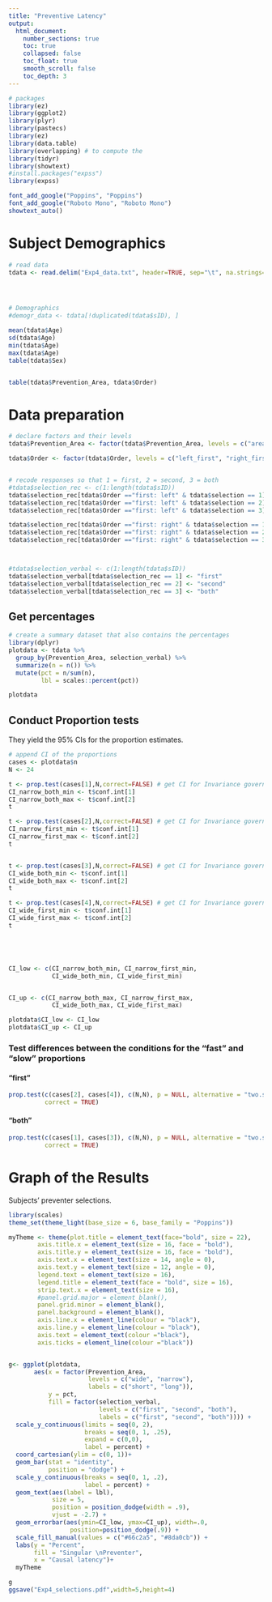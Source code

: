 ```yaml
---
title: "Preventive Latency"
output:  
  html_document:
    number_sections: true
    toc: true  
    collapsed: false
    toc_float: true
    smooth_scroll: false
    toc_depth: 3
---
```


```r
# packages
library(ez)
library(ggplot2)
library(plyr)
library(pastecs)
library(ez)
library(data.table)
library(overlapping) # to compute the 
library(tidyr)
library(showtext)
#install.packages("expss")
library(expss)

font_add_google("Poppins", "Poppins")
font_add_google("Roboto Mono", "Roboto Mono")
showtext_auto()
```


# Subject Demographics


```r
# read data 
tdata <- read.delim("Exp4_data.txt", header=TRUE, sep="\t", na.strings="NA", dec=".", strip.white=TRUE)




# Demographics
#demogr_data <- tdata[!duplicated(tdata$sID), ]

mean(tdata$Age)
sd(tdata$Age)
min(tdata$Age)
max(tdata$Age)
table(tdata$Sex)


table(tdata$Prevention_Area, tdata$Order)
```

# Data preparation

```r
# declare factors and their levels 
tdata$Prevention_Area <- factor(tdata$Prevention_Area, levels = c("area1", "area2"), labels = c("narrow", "wide"))

tdata$Order <- factor(tdata$Order, levels = c("left_first", "right_first"), labels = c("first: left", "first: right"))


# recode responses so that 1 = first, 2 = second, 3 = both
#tdata$selection_rec <- c(1:length(tdata$sID))
tdata$selection_rec[tdata$Order =="first: left" & tdata$selection == 1] <- 1
tdata$selection_rec[tdata$Order =="first: left" & tdata$selection == 2] <- 2
tdata$selection_rec[tdata$Order =="first: left" & tdata$selection == 3] <- 3

tdata$selection_rec[tdata$Order =="first: right" & tdata$selection == 1] <- 2
tdata$selection_rec[tdata$Order =="first: right" & tdata$selection == 2] <- 1
tdata$selection_rec[tdata$Order =="first: right" & tdata$selection == 3] <- 3



#tdata$selection_verbal <- c(1:length(tdata$sID))
tdata$selection_verbal[tdata$selection_rec == 1] <- "first"
tdata$selection_verbal[tdata$selection_rec == 2] <- "second"
tdata$selection_verbal[tdata$selection_rec == 3] <- "both"

```


## Get percentages  


```r
# create a summary dataset that also contains the percentages
library(dplyr)
plotdata <- tdata %>%
  group_by(Prevention_Area, selection_verbal) %>%
  summarize(n = n()) %>% 
  mutate(pct = n/sum(n),
         lbl = scales::percent(pct))

plotdata
```

## Conduct Proportion tests 

They yield the 95% CIs for the proportion estimates.


```r
# append CI of the proportions 
cases <- plotdata$n
N <- 24

t <- prop.test(cases[1],N,correct=FALSE) # get CI for Invariance government
CI_narrow_both_min <- t$conf.int[1]
CI_narrow_both_max <- t$conf.int[2]
t

t <- prop.test(cases[2],N,correct=FALSE) # get CI for Invariance government
CI_narrow_first_min <- t$conf.int[1]
CI_narrow_first_max <- t$conf.int[2]
t


t <- prop.test(cases[3],N,correct=FALSE) # get CI for Invariance government
CI_wide_both_min <- t$conf.int[1]
CI_wide_both_max <- t$conf.int[2]
t

t <- prop.test(cases[4],N,correct=FALSE) # get CI for Invariance government
CI_wide_first_min <- t$conf.int[1]
CI_wide_first_max <- t$conf.int[2]
t





CI_low <- c(CI_narrow_both_min, CI_narrow_first_min,
            CI_wide_both_min, CI_wide_first_min)


CI_up <- c(CI_narrow_both_max, CI_narrow_first_max,
            CI_wide_both_max, CI_wide_first_max)

plotdata$CI_low <- CI_low
plotdata$CI_up <- CI_up

```


### Test differences between the conditions for the "fast" and "slow" proportions 

#### "first"

```r
prop.test(c(cases[2], cases[4]), c(N,N), p = NULL, alternative = "two.sided",
          correct = TRUE)
```

#### "both"

```r
prop.test(c(cases[1], cases[3]), c(N,N), p = NULL, alternative = "two.sided",
          correct = TRUE)
```











# Graph of the Results 

Subjects' preventer selections.


```r
library(scales)
theme_set(theme_light(base_size = 6, base_family = "Poppins"))

myTheme <- theme(plot.title = element_text(face="bold", size = 22),
        axis.title.x = element_text(size = 16, face = "bold"),
        axis.title.y = element_text(size = 16, face = "bold"),
        axis.text.x = element_text(size = 14, angle = 0), 
        axis.text.y = element_text(size = 12, angle = 0),
        legend.text = element_text(size = 16),
        legend.title = element_text(face = "bold", size = 16),
        strip.text.x = element_text(size = 16),
        #panel.grid.major = element_blank(), 
        panel.grid.minor = element_blank(), 
        panel.background = element_blank(), 
        axis.line.x = element_line(colour = "black"), 
        axis.line.y = element_line(colour = "black"),
        axis.text = element_text(colour ="black"), 
        axis.ticks = element_line(colour ="black"))


g<- ggplot(plotdata, 
       aes(x = factor(Prevention_Area,
                      levels = c("wide", "narrow"),
                      labels = c("short", "long")),
           y = pct,
           fill = factor(selection_verbal, 
                         levels = c("first", "second", "both"),
                         labels = c("first", "second", "both")))) +
  scale_y_continuous(limits = seq(0, 2),
                     breaks = seq(0, 1, .25),
                     expand = c(0,0),
                     label = percent) +
  coord_cartesian(ylim = c(0, 1))+
  geom_bar(stat = "identity",
           position = "dodge") +
  scale_y_continuous(breaks = seq(0, 1, .2), 
                     label = percent) +
  geom_text(aes(label = lbl), 
            size = 5, 
            position = position_dodge(width = .9),
            vjust = -2.7) +
  geom_errorbar(aes(ymin=CI_low, ymax=CI_up), width=.0,
                 position=position_dodge(.9)) +
  scale_fill_manual(values = c("#66c2a5", "#8da0cb")) +
  labs(y = "Percent", 
       fill = "Singular \nPreventer",
       x = "Causal latency")+
  myTheme

g
ggsave("Exp4_selections.pdf",width=5,height=4)
```



